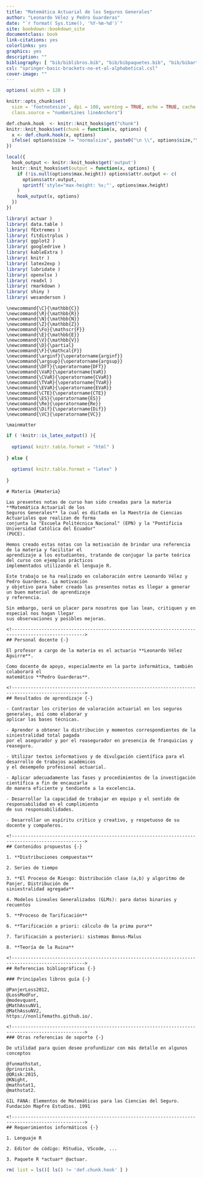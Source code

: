 ```yaml
---
title: "Matemática Actuarial de los Seguros Generales"
author: "Leonardo Vélez y Pedro Guarderas"
date: "`r format( Sys.time(), '%Y-%m-%d')`"
site: bookdown::bookdown_site
documentclass: book
link-citations: yes
colorlinks: yes
graphics: yes
description: ""
bibliography: [ "bib/biblibros.bib", "bib/bibpaquetes.bib", "bib/bibarticulos.bib" ]
csl: "springer-basic-brackets-no-et-al-alphabetical.csl"
cover-image: ""
---
```


<!------------------------------------------------------------------------------------------------->
```r
options( width = 120 )

knitr::opts_chunk$set(
  size = 'footnotesize', dpi = 100, warning = TRUE, echo = TRUE, cache = TRUE, 
  class.source = "numberLines lineAnchors")

def.chunk.hook  <- knitr::knit_hooks$get("chunk")
knitr::knit_hooks$set(chunk = function(x, options) {
  x <- def.chunk.hook(x, options)
  ifelse( options$size != "normalsize", paste0("\n \\", options$size,"\n\n", x, "\n\n \\normalsize"), x)
})

local({
  hook_output <- knitr::knit_hooks$get('output')
  knitr::knit_hooks$set(output = function(x, options) {
    if (!is.null(options$max.height)) options$attr.output <- c(
      options$attr.output,
      sprintf('style="max-height: %s;"', options$max.height)
    )
    hook_output(x, options)
  })
})

library( actuar )
library( data.table )
library( fExtremes )
library( fitdistrplus )
library( ggplot2 )
library( googledrive )
library( kableExtra )
library( knitr )
library( latex2exp )
library( lubridate )
library( openxlsx )
library( readxl )
library( rmarkdown )
library( shiny )
library( wesanderson )
```

<!------------------------------------------------------------------------------------------------->
```asis
\newcommand{\C}{\mathbb{C}}
\newcommand{\R}{\mathbb{R}}
\newcommand{\N}{\mathbb{N}}
\newcommand{\Z}{\mathbb{Z}}
\newcommand{\Fo}{\mathscr{F}}
\newcommand{\E}{\mathbb{E}}
\newcommand{\V}{\mathbb{V}}
\newcommand{\D}{\partial}
\newcommand{\F}{\mathcal{F}}
\newcommand{\arginf}{\operatorname{arginf}}
\newcommand{\argsup}{\operatorname{argsup}}
\newcommand{\DFT}{\operatorname{DFT}}
\newcommand{\VaR}{\operatorname{VaR}}
\newcommand{\CVaR}{\operatorname{CVaR}}
\newcommand{\TVaR}{\operatorname{TVaR}}
\newcommand{\EVaR}{\operatorname{EVaR}}
\newcommand{\CTE}{\operatorname{CTE}}
\newcommand{\ES}{\operatorname{ES}}
\newcommand{\Re}{\operatorname{Re}}
\newcommand{\Dif}{\operatorname{Dif}}
\newcommand{\VC}{\operatorname{VC}}
```
  
```asis
\mainmatter
```

```r
if ( !knitr::is_latex_output() ){
  
  options( knitr.table.format = "html" )
  
} else {
  
  options( knitr.table.format = "latex" )
  
}
```

<!------------------------------------------------------------------------------------------------->
```asis
# Materia {#materia}

Las presentes notas de curso han sido creadas para la materia **Matemática Actuarial de los 
Seguros Generales** la cual es dictada en la Maestría de Ciencias Actuariales que realizan de forma 
conjunta la "Escuela Politécnica Nacional" (EPN) y la "Pontificia Universidad Católica del Ecuador" 
(PUCE). 

Hemos creado estas notas con la motivación de brindar una referencia de la materia y facilitar el 
aprendizaje a los estudiantes, tratando de conjugar la parte teórica del curso con ejemplos prácticos 
implementados utilizando el lenguaje R.

Este trabajo se ha realizado en colaboración entre Leonardo Vélez y Pedro Guarderas. La motivación
y objetivo para haber creado las presentes notas es llegar a generar un buen material de aprendizaje 
y referencia. 

Sin embargo, será un placer para nosotros que las lean, critiquen y en especial nos hagan llegar
sus observaciones y posibles mejoras.

<!------------------------------------------------------------------------------------------------->
## Personal docente {-}

El profesor a cargo de la materia es el actuario **Leonardo Vélez Aguirre**.

Como docente de apoyo, especialmente en la parte informática, también colaborará el 
matemático **Pedro Guarderas**.

<!------------------------------------------------------------------------------------------------->
## Resultados de aprendizaje {-}

- Contrastar los criterios de valoración actuarial en los seguros generales, así como elaborar y 
aplicar las bases técnicas.

- Aprender a obtener la distribución y momentos correspondientes de la siniestralidad total pagada
por el asegurador y por el reasegurador en presencia de franquicias y reaseguro.

- Utilizar textos informativos y de divulgación científica para el desarrollo de trabajos académicos 
y el desempeño profesional actuarial.

- Aplicar adecuadamente las fases y procedimientos de la investigación científica a fin de encauzarla 
de manera eficiente y tendiente a la excelencia.

- Desarrollar la capacidad de trabajar en equipo y el sentido de responsabilidad en el cumplimiento 
de sus responsabilidades.

- Desarrollar un espíritu crítico y creativo, y respetuoso de su docente y compañeros.

<!------------------------------------------------------------------------------------------------->
## Contenidos propuestos {-}

1. **Distribuciones compuestas**

2. Series de tiempo

3. **El Proceso de Riesgo: Distribución clase (a,b) y algoritmo de Panjer, Distribución de 
siniestralidad agregada**

4. Modelos Lineales Generalizados (GLMs): para datos binarios y recuentos

5. **Proceso de Tarificación**

6. **Tarificación a priori: cálculo de la prima pura**

7. Tarificación a posteriori: sistemas Bonus-Malus

8. **Teoría de la Ruina**

<!------------------------------------------------------------------------------------------------->
## Referencias bibliográficas {-}

### Principales libros guía {-}

@PanjerLoss2012, 
@LossModFur, 
@modevquant, 
@MathAssuNV1, 
@MathAssuNV2, 
https://nonlifemaths.github.io/. 

<!------------------------------------------------------------------------------------------------->
### Otras referencias de soporte {-}

De utilidad para quien desee profundizar con más detalle en algunos conceptos

@funmathstat, 
@prinsrisk, 
@QRisk:2015, 
@KNight, 
@mathstat1, 
@mathstat2. 

GIL FANA: Elementos de Matemáticas para las Ciencias del Seguro. Fundación Mapfre Estudios. 1991

<!------------------------------------------------------------------------------------------------->
## Requerimientos informáticos {-}

1. Lenguaje R

2. Editor de código: RStudio, VScode, ...

3. Paquete R *actuar* @actuar.
```

```r
rm( list = ls()[ ls() != 'def.chunk.hook' ] )
```
